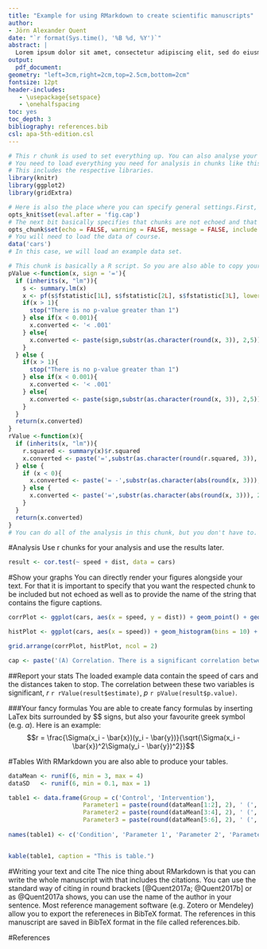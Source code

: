 ```yaml
---
title: "Example for using RMarkdown to create scientific manuscripts"
author:
- Jörn Alexander Quent
date: "`r format(Sys.time(), '%B %d, %Y')`"
abstract: |
  Lorem ipsum dolor sit amet, consectetur adipiscing elit, sed do eiusmod tempor incididunt ut labore et dolore magna aliqua. Ut enim ad minim veniam, quis nostrud exercitation ullamco laboris nisi ut aliquip ex ea commodo consequat. Duis aute irure dolor in reprehenderit in voluptate velit esse cillum dolore eu fugiat nulla pariatur. Excepteur sint occaecat cupidatat non proident, sunt in culpa qui officia deserunt mollit anim id est laborum.
output:
  pdf_document:
geometry: "left=3cm,right=2cm,top=2.5cm,bottom=2cm"
fontsize: 12pt
header-includes:
   - \usepackage{setspace}
   - \onehalfspacing
toc: yes
toc_depth: 3
bibliography: references.bib
csl: apa-5th-edition.csl
---
```


```r
# This r chunk is used to set everything up. You can also analyse your data in here.
# You need to load everything you need for analysis in chunks like this one.
# This includes the respective libraries.
library(knitr)
library(ggplot2)
library(gridExtra)

# Here is also the place where you can specify general settings.First, you need to load the library knitr to do that, however. The following setting is necessary to create figure captions. 
opts_knit$set(eval.after = 'fig.cap')
# The next bit basically specifies that chunks are not echoed and that warnings, messages or plots/tables that are generated in chunk are not shown unless you specified it. 
opts_chunk$set(echo = FALSE, warning = FALSE, message = FALSE, include = FALSE)
# You will need to load the data of course.
data('cars')
# In this case, we will load an example data set.
```

```r
# This chunk is basically a R script. So you are also able to copy your own R function in here to use them. I copied two of my functions (pValue and rValue) in here, which will later help to report the statistics. 
pValue <-function(x, sign = '='){
  if (inherits(x, "lm")){
    s <- summary.lm(x)
    x <- pf(s$fstatistic[1L], s$fstatistic[2L], s$fstatistic[3L], lower.tail = FALSE)
    if(x > 1){
      stop("There is no p-value greater than 1")
    } else if(x < 0.001){
      x.converted <- '< .001'
    } else{
      x.converted <- paste(sign,substr(as.character(round(x, 3)), 2,5))
    } 
  } else {
    if(x > 1){
      stop("There is no p-value greater than 1")
    } else if(x < 0.001){
      x.converted <- '< .001'
    } else{
      x.converted <- paste(sign,substr(as.character(round(x, 3)), 2,5))
    } 
  }
  return(x.converted)
}
rValue <-function(x){
  if (inherits(x, "lm")){
    r.squared <- summary(x)$r.squared
    x.converted <- paste('=',substr(as.character(round(r.squared, 3)), 2,5)) 
  } else {
    if (x < 0){
      x.converted <- paste('= -',substr(as.character(abs(round(x, 3))), 2,5), sep = '') 
    } else {
      x.converted <- paste('=',substr(as.character(abs(round(x, 3))), 2,5)) 
    }
  }
  return(x.converted) 
}
# You can do all of the analysis in this chunk, but you don't have to. 
```


#Analysis
Use r chunks for your analysis and use the results later. 
```r
result <- cor.test(~ speed + dist, data = cars)
```

#Show your graphs
You can directly render your figures alongside your text. For that it is important to specify that you want the respected chunk to be included but not echoed as well as to provide the name of the string that contains the figure captions.

```r
corrPlot <- ggplot(cars, aes(x = speed, y = dist)) + geom_point() + geom_smooth(method = 'lm') + labs(x = 'Speed in miles per hour', y = 'Stopping distance in feet', title = '(A) Correlation')

histPlot <- ggplot(cars, aes(x = speed)) + geom_histogram(bins = 10) + labs(x = 'Speed in miles per hour', y = 'Number of cases', title = '(B) Histrogram of speed')

grid.arrange(corrPlot, histPlot, ncol = 2)

cap <- paste('(A) Correlation. There is a significant correlation between the speed of a car and the distance it needs to stop, *r*', rValue(result$estimate),  ', *p*' , pValue(result$p.value),'. (B) Histogram.')
```

##Report your stats
The loaded example data contain the speed of cars and the distances taken to stop. The correlation between these two variables is significant, *r*  `r rValue(result$estimate)`, *p* `r pValue(result$p.value)`. 

###Your fancy formulas
You are able to create fancy formulas by inserting LaTex bits surrounded by \$\$ signs, but also your favourite greek symbol (e.g. $\alpha$). Here is an example:
$$r = \frac{\Sigma(x_i - \bar{x})(y_i - \bar{y})}{\sqrt{\Sigma(x_i - \bar{x})^2\Sigma(y_i - \bar{y})^2}}$$

#Tables
With RMarkdown you are also able to produce your tables.
```r
dataMean <- runif(6, min = 3, max = 4)
dataSD   <- runif(6, min = 0.1, max = 1)

table1 <- data.frame(Group = c('Control', 'Intervention'),
                     Parameter1 = paste(round(dataMean[1:2], 2), ' (', round(dataSD[1:2], 2), ')', sep = ''),
                     Parameter2 = paste(round(dataMean[3:4], 2), ' (', round(dataSD[3:4], 2), ')', sep = ''),
                     Parameter3 = paste(round(dataMean[5:6], 2), ' (', round(dataSD[5:6], 2), ')', sep = ''))
      
names(table1) <- c('Condition', 'Parameter 1', 'Parameter 2', 'Parameter 3')


kable(table1, caption = "This is table.")
```

#Writing your text and cite
The nice thing about RMarkdown is that you can write the whole manuscript with that includes the citations. You can use the standard way of citing in round brackets [@Quent2017a; @Quent2017b] or as @Quent2017a shows, you can use the name of the author in your sentence. Most reference management software (e.g. Zotero or Mendeley) allow you to export the refereneces in BibTeX format. The references in this manuscript are saved in BibTeX format in the file called references.bib. 

#References
